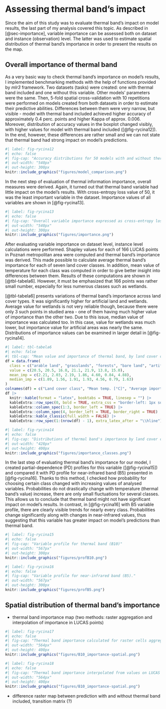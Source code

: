 # Assessing thermal band's impact {#sec-results-therm}

Since the aim of this study was to evaluate thermal band's impact on model results, the last part of my analysis covered this topic.
As described in [@sec-importance], variable importance can be assessed both on dataset and instance (observation) level.
The latter was used to estimate spatial distribution of thermal band's importance in order to present the results on the map.

## Overall importance of thermal band {#sec-imp-overall}

As a very basic way to check thermal band's importance on model's results, I implemented benchmarking methods with the help of functions provided by *mlr3* framework.
Two datasets (tasks) were created: one with thermal band included and one without this variable.
Other models' parameters were the same.
Then, 5-fold spatial cross-validation with 10 repetitions were performed on models created from both datasets in order to estimate their predictive abilities.
Differences between them were very narrow, but visible - model with thermal band included achieved higher accuracy of approximately 0.4 perc. points and higher Kappa of approx. 0.006.
Moreover, distribution of accuracy values in the boxplot changed visibly, with higher values for model with thermal band included ([@fig-rycina12]).
In the end, however, these differences are rather small and we can not state that thermal band had strong impact on model's predictions.

```r
#| label: fig-rycina12
#| echo: false
#| fig-cap: "Accuracy distributions for 50 models with and without thermal band included"
#| out-width: "540px"
#| out-height: 300px
knitr::include_graphics("figures/model_comparison.png")
```

In the next step of evaluation of thermal information importance, overall measures were derived.
Again, it turned out that thermal band variable had little impact on the model's results.
With cross-entropy loss value of 50, it was the least important variable in the dataset.
Importance values of all variables are shown in [@fig-rycina13].

```r
#| label: fig-rycina13
#| echo: false
#| fig-cap: "Overall variable importance expressed as cross-entropy loss"
#| out-width: "540px"
#| out-height: 300px
knitr::include_graphics("figures/importance.png")
```

After evaluating variable importance on dataset level, instance level calculations were performed.
Shapley values for each of 166 LUCAS points in Poznań metropolitan area were computed and thermal band's importance was derived.
This made possible to calculate average thermal band's importance for each of seven land cover classes.
In addition, mean value of temperature for each class was computed in order to give better insight into differences between them.
Results of these computations are shown in [@tbl-tabela6].
However, it must be emphasized that 166 points was rather small number, especially for less numerous classes such as wetlands.

[@tbl-tabela6] presents variations of thermal band's importance across land cover types.
It was significantly higher for artificial land and wetlands.
Average value for wetlands is not very reliable though, because there were only 3 such points in studied area - one of them having much higher value of importance than the other two.
Due to this issue, median value of importance was calculated too.
In this case, value for wetlands was much lower, but importance value for artificial areas was nearly the same.
Distributions of importance values can be examined in larger detail in [@fig-rycina14].

```r
#| label: tbl-tabela6
#| echo: false
#| tbl-cap: "Mean value and importance of thermal band, by land cover class."
df = data.frame(
  class = c("arable land", "grasslands", "forests", "bare land", "artificial land", "water bodies", "wetlands"),
  value = c(20.5, 20.5, 16.0, 21.1, 21.9, 13.8, 15.0),
  mean_imp = c(2.21, 2.03, 2.19, 1.86, 4.60, 0.84, 4.88),
  median_imp = c(1.89, 1.56, 1.91, 1.93, 4.56, 0.79, 1.63)
)
colnames(df) = c("Land cover class", "Mean temp. [°C]", "Average importance", "Median importance")
df |>
  knitr::kable(format = "latex", booktabs = TRUE, linesep = "") |> 
  kableExtra::row_spec(0, bold = TRUE, extra_css = "border-left: 1px solid grey; border-right: 1px solid grey") |>
  kableExtra::column_spec(1:3, border_left = TRUE) |>
  kableExtra::column_spec(4, border_left = TRUE, border_right = TRUE) |>
  kableExtra::kable_classic(full_width = FALSE) |>
  kableExtra::row_spec(1:(nrow(df) - 1), extra_latex_after = "\\hline")
```

```r
#| label: fig-rycina14
#| echo: false
#| fig-cap: "Distributions of thermal band's importance by land cover class. Small dots show exact values of each LUCAS point."
#| out-width: "428px"
#| out-height: 400px
knitr::include_graphics("figures/importance_classes.png")
```

In the last step of evaluating thermal band's importance for our model, I created partial-dependence (PD) profiles for this variable ([@fig-rycina15]) and compared it with PD profile for near-infrared band (B5) presented in [@fig-rycina16].
Thanks to this method, I checked how probability for choosing certain class changed with increasing values of analysed variables.
Probabilities do not drastically change with temperature (thermal band's value) increase, there are only small fluctuations for several classes.
This allows us to conclude that thermal band might not have significant impact on model's results.
In contrast, in [@fig-rycina16] with B5 variable profile, there are clearly visible trends for nearly every class.
Probabilities change significantly along with changes in near-infrared values, thus suggesting that this variable has greater impact on model's predictions than thermal band.

```r
#| label: fig-rycina15
#| echo: false
#| fig-cap: "Variable profile for thermal band (B10)"
#| out-width: "567px"
#| out-height: 300px
knitr::include_graphics("figures/profB10.png")
```

```r
#| label: fig-rycina16
#| echo: false
#| fig-cap: "Variable profile for near-infrared band (B5)."
#| out-width: "567px"
#| out-height: 300px
knitr::include_graphics("figures/profB5.png")
```

## Spatial distribution of thermal band's importance {#sec-imp-spat}

-   thermal band importance map (two methods: raster aggregation and interpolation of importance in LUCAS points)

```r
#| label: fig-rycina17
#| echo: false
#| fig-cap: "Thermal band importance calculated for raster cells aggregated to 1,5 km resolution."
#| out-width: "564px"
#| out-height: 400px
knitr::include_graphics("figures/B10_importance-spatial.png")
```

```r
#| label: fig-rycina18
#| echo: false
#| fig-cap: "Thermal band importance interpolated from values on LUCAS points locations."
#| out-width: "564px"
#| out-height: 400px
knitr::include_graphics("figures/B10_importance-spatial.png")
```

-   difference raster map between prediction with and without thermal band included, transition matrix (?)
